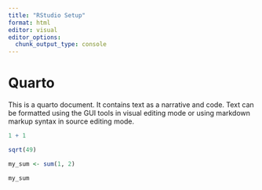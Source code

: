 ```yaml
---
title: "RStudio Setup"
format: html
editor: visual
editor_options: 
  chunk_output_type: console
---
```


# Quarto

This is a quarto document. It contains text as a narrative and code. Text can be formatted using the GUI tools in visual editing mode or using markdown markup syntax in source editing mode.

```r

1 + 1

sqrt(49)

my_sum <- sum(1, 2)

my_sum

```
